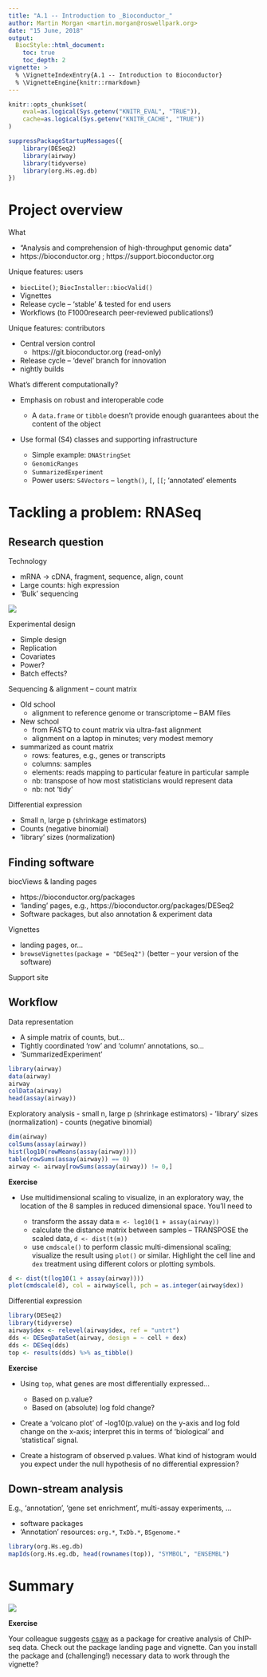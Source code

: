 ```yaml
---
title: "A.1 -- Introduction to _Bioconductor_"
author: Martin Morgan <martin.morgan@roswellpark.org>
date: "15 June, 2018"
output:
  BiocStyle::html_document:
    toc: true
    toc_depth: 2
vignette: >
  % \VignetteIndexEntry{A.1 -- Introduction to Bioconductor}
  % \VignetteEngine{knitr::rmarkdown}
---
```


```r
knitr::opts_chunk$set(
    eval=as.logical(Sys.getenv("KNITR_EVAL", "TRUE")),
    cache=as.logical(Sys.getenv("KNITR_CACHE", "TRUE"))
)
```

```r
suppressPackageStartupMessages({
    library(DESeq2)
    library(airway)
    library(tidyverse)
    library(org.Hs.eg.db)
})
```

# Project overview

What

- "Analysis and comprehension of high-throughput genomic data"
- https://bioconductor.org ; https://support.bioconductor.org

Unique features: users

- `biocLite()`; `BiocInstaller::biocValid()`
- Vignettes
- Release cycle -- 'stable' & tested for end users
- Workflows (to F1000research peer-reviewed publications!)

Unique features: contributors

- Central version control
  - https://git.bioconductor.org (read-only)
- Release cycle -- 'devel' branch for innovation
- nightly builds

What's different computationally?

- Emphasis on robust and interoperable code

  - A `data.frame` or `tibble` doesn't provide enough guarantees about
    the content of the object

- Use formal (S4) classes and supporting infrastructure

  - Simple example: `DNAStringSet`
  - `GenomicRanges`
  - `SummarizedExperiment`
  - Power users: `S4Vectors` -- `length()`, `[`, `[[`; 'annotated' elements
 
# Tackling a problem: RNASeq

## Research question

Technology

- mRNA -> cDNA, fragment, sequence, align, count
- Large counts: high expression
- 'Bulk' sequencing

![](./our_figures/fig-rna-seq.png)

Experimental design

- Simple design
- Replication
- Covariates
- Power?
- Batch effects?

Sequencing & alignment -- count matrix

- Old school
  - alignment to reference genome or transcriptome -- BAM files
- New school
  - from FASTQ to count matrix via ultra-fast alignment
  - alignment on a laptop in minutes; very modest memory
- summarized as count matrix
  - rows: features, e.g., genes or transcripts
  - columns: samples
  - elements: reads mapping to particular feature in particular sample
  - nb: transpose of how most statisticians would represent data
  - nb: not 'tidy'

Differential expression

- Small n, large p (shrinkage estimators)
- Counts (negative binomial)
- 'library' sizes (normalization)

## Finding software

biocViews & landing pages

- https://bioconductor.org/packages
- 'landing' pages, e.g., https://bioconductor.org/packages/DESeq2
- Software packages, but also annotation & experiment data

Vignettes

- landing pages, or...
- `browseVignettes(package = "DESeq2")` (better -- your version of the software)

Support site

## Workflow

Data representation

- A simple matrix of counts, but...
- Tightly coordinated 'row' and 'column' annotations, so...
- 'SummarizedExperiment'

```r
library(airway)
data(airway)
airway
colData(airway)
head(assay(airway))
```

Exploratory analysis
- small n, large p (shrinkage estimators)
- 'library' sizes (normalization)
- counts (negative binomial)

```r
dim(airway)
colSums(assay(airway))
hist(log10(rowMeans(assay(airway))))
table(rowSums(assay(airway)) == 0)
airway <- airway[rowSums(assay(airway)) != 0,]
```

**Exercise**

- Use multidimensional scaling to visualize, in an exploratory way,
  the location of the 8 samples in reduced dimensional space. You'll
  need to
  
  - transform the assay data `m <- log10(1 + assay(airway))`
  - calculate the distance matrix between samples -- TRANSPOSE the
    scaled data, `d <- dist(t(m))`
  - use `cmdscale()` to perform classic multi-dimensional scaling;
    visualize the result using `plot()` or similar. Highlight the cell
    line and `dex` treatment using different colors or plotting
    symbols.
    
```r
d <- dist(t(log10(1 + assay(airway))))
plot(cmdscale(d), col = airway$cell, pch = as.integer(airway$dex))
```

Differential expression

```r
library(DESeq2)
library(tidyverse)
airway$dex <- relevel(airway$dex, ref = "untrt")
dds <- DESeqDataSet(airway, design = ~ cell + dex)
dds <- DESeq(dds)
top <- results(dds) %>% as_tibble()
```

**Exercise**

- Using `top`, what genes are most differentially expressed...
  - Based on p.value?
  - Based on (absolute) log fold change?

- Create a 'volcano plot' of -log10(p.value) on the y-axis and log
  fold change on the x-axis; interpret this in terms of 'biological'
  and 'statistical' signal.

- Create a histogram of observed p.values. What kind of histogram
  would you expect under the null hypothesis of no differential
  expression?


## Down-stream analysis

E.g., 'annotation', 'gene set enrichment', multi-assay experiments, ...

- software packages
- 'Annotation' resources: `org.*`, `TxDb.*`, `BSgenome.*`

```r
library(org.Hs.eg.db)
mapIds(org.Hs.eg.db, head(rownames(top)), "SYMBOL", "ENSEMBL")
```

# Summary

  ![](our_figures/SequencingEcosystem.png)

**Exercise**

Your colleague suggests [csaw][] as a package for creative analysis of
ChIP-seq data. Check out the package landing page and vignette. Can
you install the package and (challenging!) necessary data to work
through the vignette?

[csaw]: https://bioconductor.org/packages/csaw
